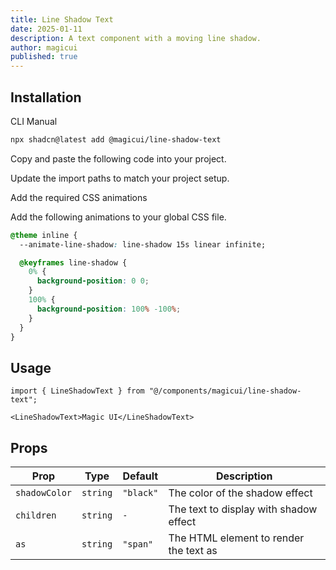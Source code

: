 ```yaml
---
title: Line Shadow Text
date: 2025-01-11
description: A text component with a moving line shadow.
author: magicui
published: true
---
```


<ComponentPreview name="line-shadow-text-demo" />

## Installation

<Tabs defaultValue="cli">

<TabsList>
  <TabsTrigger value="cli">CLI</TabsTrigger>
  <TabsTrigger value="manual">Manual</TabsTrigger>
</TabsList>
<TabsContent value="cli">

```bash
npx shadcn@latest add @magicui/line-shadow-text
```

</TabsContent>

<TabsContent value="manual">

<Steps>

<Step>Copy and paste the following code into your project.</Step>

<ComponentSource name="line-shadow-text" />

<Step>Update the import paths to match your project setup.</Step>

<Step>Add the required CSS animations</Step>

Add the following animations to your global CSS file.

```css title="app/globals.css" showLineNumbers {2, 5-12}
@theme inline {
  --animate-line-shadow: line-shadow 15s linear infinite;

  @keyframes line-shadow {
    0% {
      background-position: 0 0;
    }
    100% {
      background-position: 100% -100%;
    }
  }
}
```

</Steps>

</TabsContent>

</Tabs>

## Usage

```tsx showLineNumbers
import { LineShadowText } from "@/components/magicui/line-shadow-text";
```

```tsx showLineNumbers
<LineShadowText>Magic UI</LineShadowText>
```

## Props

| Prop          | Type     | Default   | Description                            |
| ------------- | -------- | --------- | -------------------------------------- |
| `shadowColor` | `string` | `"black"` | The color of the shadow effect         |
| `children`    | `string` | `-`       | The text to display with shadow effect |
| `as`          | `string` | `"span"`  | The HTML element to render the text as |
